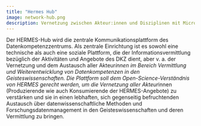 ---
title: "Hermes Hub"
image: network-hub.png
description: Vernetzung zwischen Akteur:innen und Disziplinen mit Micropublikationen stärken
---
Der HERMES-Hub wird die zentrale Kommunikationsplattform des Datenkompetenzzentrums. Als zentrale Einrichtung ist es sowohl eine technische als auch eine soziale Plattform, die der Informationsvermittlung bezüglich der Aktivitäten und Angebote des DKZ dient, aber v. a. der Vernetzung und dem Austausch aller Akteur*innen im Bereich Vermittlung und Weiterentwicklung von Datenkompetenzen in den Geisteswissenschaften. Die Plattform soll dem Open-Science-Verständnis von HERMES gerecht werden, um die Vernetzung aller Akteur*innen (Produzierende wie auch Konsumierende der HERMES-Angebote) zu verstärken und sie in einen lebhaften, sich gegenseitig befruchtenden Austausch über datenwissenschaftliche Methoden und Forschungsdatenmanagement in den Geisteswissenschaften und deren Vermittlung zu bringen.